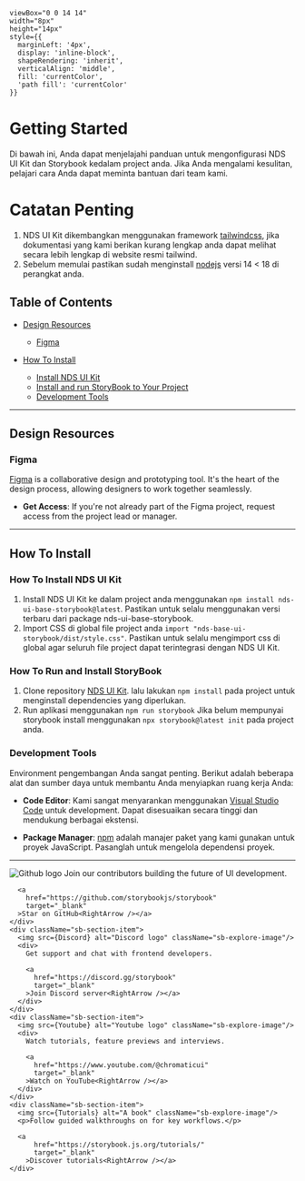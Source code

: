 


    viewBox="0 0 14 14" 
    width="8px" 
    height="14px" 
    style={{ 
      marginLeft: '4px',
      display: 'inline-block',
      shapeRendering: 'inherit',
      verticalAlign: 'middle',
      fill: 'currentColor',
      'path fill': 'currentColor'
    }}
>
  <path d="m11.1 7.35-5.5 5.5a.5.5 0 0 1-.7-.7L10.04 7 4.9 1.85a.5.5 0 1 1 .7-.7l5.5 5.5c.2.2.2.5 0 .7Z" />
</svg>

# Getting Started

  Di bawah ini, Anda dapat menjelajahi panduan untuk mengonfigurasi NDS UI Kit dan Storybook kedalam project anda. Jika Anda mengalami kesulitan, pelajari cara Anda dapat meminta bantuan dari team kami.

# Catatan Penting

  1. NDS UI Kit dikembangkan menggunakan framework [tailwindcss](https://tailwindcss.com/), jika dokumentasi yang kami berikan kurang lengkap anda dapat melihat secara lebih lengkap di website resmi tailwind.
  2. Sebelum memulai pastikan sudah menginstall [nodejs](https://nodejs.org/en) versi 14 < 18 di perangkat anda. 


## Table of Contents

- [Design Resources](#design-resources)
  - [Figma](#figma)

- [How To Install](#development-resources)
  - [Install NDS UI Kit](#how-to-install-nds-ui-kit)
  - [Install and run StoryBook to Your Project](#version-control)
  - [Development Tools](#development-tools)

---

## Design Resources

### Figma

[Figma](https://www.figma.com/file/9w65bQc9wz2BZXn8jOSug8/NDS-Components?type=design&node-id=0-1&mode=design) is a collaborative design and prototyping tool. It's the heart of the design process, allowing designers to work together seamlessly.

- **Get Access**: If you're not already part of the Figma project, request access from the project lead or manager.

---

## How To Install

### How To Install NDS UI Kit

1. Install NDS UI Kit ke dalam project anda menggunakan `npm install nds-ui-base-storybook@latest`. Pastikan untuk selalu menggunakan versi terbaru dari package nds-ui-base-storybook.
2. Import CSS di global file project anda `import "nds-base-ui-storybook/dist/style.css"`. Pastikan untuk selalu mengimport css di global agar seluruh file project dapat terintegrasi dengan NDS UI Kit.

### How To Run and Install StoryBook

1. Clone repository [NDS UI Kit](https://bitbucket.bri.co.id/scm/nds/nds-ui-base-storybook.git). lalu lakukan `npm install` pada project untuk menginstall dependencies yang diperlukan.
2. Run aplikasi menggunakan `npm run storybook` Jika belum mempunyai storybook install menggunakan `npx storybook@latest init` pada project anda.


### Development Tools

Environment pengembangan Anda sangat penting. Berikut adalah beberapa alat dan sumber daya untuk membantu Anda menyiapkan ruang kerja Anda:

- **Code Editor**: Kami sangat menyarankan menggunakan [Visual Studio Code](https://code.visualstudio.com/) untuk development. Dapat disesuaikan secara tinggi dan mendukung berbagai ekstensi.

- **Package Manager**: [npm](https://www.npmjs.com/) adalah manajer paket yang kami gunakan untuk proyek JavaScript. Pasanglah untuk mengelola dependensi proyek.

---

<div className="sb-section sb-socials">
    <div className="sb-section-item">
      <img src={Github} alt="Github logo" className="sb-explore-image"/>
      Join our contributors building the future of UI development.

      <a
        href="https://github.com/storybookjs/storybook"
        target="_blank"
      >Star on GitHub<RightArrow /></a>
    </div>
    <div className="sb-section-item">
      <img src={Discord} alt="Discord logo" className="sb-explore-image"/>
      <div>
        Get support and chat with frontend developers.

        <a
          href="https://discord.gg/storybook"
          target="_blank"
        >Join Discord server<RightArrow /></a>
      </div>
    </div>
    <div className="sb-section-item">
      <img src={Youtube} alt="Youtube logo" className="sb-explore-image"/>
      <div>
        Watch tutorials, feature previews and interviews.

        <a
          href="https://www.youtube.com/@chromaticui"
          target="_blank"
        >Watch on YouTube<RightArrow /></a>
      </div>
    </div>
    <div className="sb-section-item">
      <img src={Tutorials} alt="A book" className="sb-explore-image"/>
      <p>Follow guided walkthroughs on for key workflows.</p>

      <a
          href="https://storybook.js.org/tutorials/"
          target="_blank"
        >Discover tutorials<RightArrow /></a>
    </div>
</div>


<style>
  {`
  .sb-container {
    margin-bottom: 48px;
  }

  .sb-section {
    width: 100%;
    display: flex;
    flex-direction: row;
    gap: 20px;
  }

  .icon {
  font-size: 40px;
  padding: 20px;
  background-color: #42b983;
  color: #fff;
}

.content {
  padding: 20px;
}

h2 {
  margin-top: 0;
  color: #333;
}

ol {
  list-style-type: decimal;
  padding-left: 20px;
}

code {
  background-color: #f0f0f0;
  padding: 2px 4px;
  border-radius: 4px;
}

  .installation-card {
  background-color: #fff;
  border-radius: 8px;
  box-shadow: 0 2px 4px rgba(0, 0, 0, 0.1);
  overflow: hidden;
  max-width: 400px;
  width: 100%;
  text-align: left;
}

  img {
    object-fit: cover;
  }

  .sb-section-title {
    margin-bottom: 32px;
  }

  .sb-section a:not(h1 a, h2 a, h3 a) {
    font-size: 14px;
  }

  .sb-section-item, .sb-grid-item {
    flex: 1;
    display: flex;
    flex-direction: column;
  }

  .sb-section-item-heading {
    padding-top: 20px !important;
    padding-bottom: 5px !important;
    margin: 0 !important;
  }
  .sb-section-item-paragraph {
    margin: 0;
    padding-bottom: 10px;
  }

  .sb-chevron {
    margin-left: 5px;
  }

  .sb-features-grid {
    display: grid;
    grid-template-columns: repeat(2, 1fr);
    grid-gap: 32px 20px;
  }

  .sb-socials {
    display: grid;
    grid-template-columns: repeat(4, 1fr);
  }

  .sb-socials p {
    margin-bottom: 10px;
  }

  .sb-explore-image {
    max-height: 32px;
    align-self: flex-start;
  }

  .sb-addon {
    width: 100%;
    display: flex;
    align-items: center;
    position: relative;
    background-color: #EEF3F8;
    border-radius: 5px;
    border: 1px solid rgba(0, 0, 0, 0.05);
    background: #EEF3F8;
    height: 180px;
    margin-bottom: 48px;
    overflow: hidden;
  }

  .sb-addon-text {
    padding-left: 48px;
    max-width: 240px;
  }

  .sb-addon-text h4 {
    padding-top: 0px;
  }

  .sb-addon-img {
    position: absolute;
    left: 345px;
    top: 0;
    height: 100%;
    width: 200%;
    overflow: hidden;
  }

  .sb-addon-img img {
    width: 650px;
    transform: rotate(-15deg);
    margin-left: 40px;
    margin-top: -72px;
    box-shadow: 0 0 1px rgba(255, 255, 255, 0);
    backface-visibility: hidden;
  }

  @media screen and (max-width: 800px) {
    .sb-addon-img {
      left: 300px;
    }
  }

  @media screen and (max-width: 600px) {
    .sb-section {
      flex-direction: column;
    }

    .sb-features-grid {
      grid-template-columns: repeat(1, 1fr);
    }

    .sb-socials {
      grid-template-columns: repeat(2, 1fr);
    }

    .sb-addon {
      height: 280px;
      align-items: flex-start;
      padding-top: 32px;
      overflow: hidden;
    }

    .sb-addon-text {
      padding-left: 24px;
    }

    .sb-addon-img {
      right: 0;
      left: 0;
      top: 130px;
      bottom: 0;
      overflow: hidden;
      height: auto;
      width: 124%;
    }

    .sb-addon-img img {
      width: 1200px;
      transform: rotate(-12deg);
      margin-left: 0;
      margin-top: 48px;
      margin-bottom: -40px;
      margin-left: -24px;
    }
  }
  `}
</style>